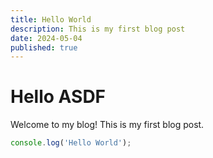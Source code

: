 ```yaml
---
title: Hello World
description: This is my first blog post
date: 2024-05-04
published: true
---
```


# Hello ASDF

Welcome to my blog! This is my first blog post. 

``` javascript
console.log('Hello World');
```